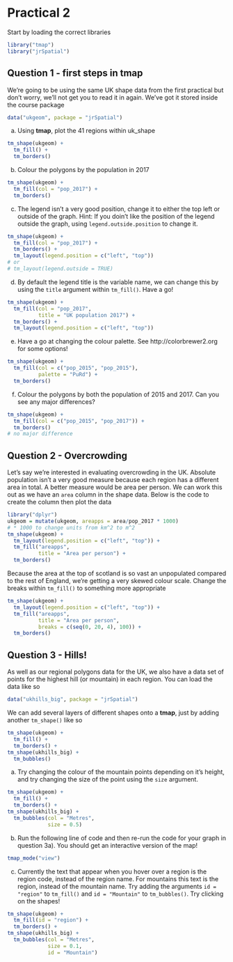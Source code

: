 # Practical 2

Start by loading the correct libraries

```r
library("tmap")
library("jrSpatial")
```

## Question 1 - first steps in tmap

We're going to be using the same UK shape data from the first practical but don't worry, we'll not get you to read it in again. We've got it stored inside the course package
```r
data("ukgeom", package = "jrSpatial")
```

a) Using **tmap**, plot the 41 regions within uk_shape
```r
tm_shape(ukgeom) + 
  tm_fill() + 
  tm_borders()
```

b) Colour the polygons by the population in 2017
```r
tm_shape(ukgeom) + 
  tm_fill(col = "pop_2017") + 
  tm_borders()
```

c) The legend isn't a very good position, change it to either the top left or outside of the graph. Hint: If you doin't like the position of the legend outside the graph, using `legend.outside.position` to change it.
```r
tm_shape(ukgeom) + 
  tm_fill(col = "pop_2017") + 
  tm_borders() + 
  tm_layout(legend.position = c("left", "top"))
# or 
# tm_layout(legend.outside = TRUE)
```

d) By default the legend title is the variable name, we can change this by using the `title` argument within `tm_fill()`. Have a go!
```r
tm_shape(ukgeom) + 
  tm_fill(col = "pop_2017", 
          title = "UK population 2017") + 
  tm_borders() + 
  tm_layout(legend.position = c("left", "top"))
```

e) Have a go at changing the colour palette. See http://colorbrewer2.org for some options!
```r
tm_shape(ukgeom) + 
  tm_fill(col = c("pop_2015", "pop_2015"), 
          palette = "PuRd") + 
  tm_borders()
```

f) Colour the polygons by both the population of 2015 and 2017. Can you see any major differences?
```r
tm_shape(ukgeom) + 
  tm_fill(col = c("pop_2015", "pop_2017")) + 
  tm_borders()
# no major difference
```

## Question 2 - Overcrowding

Let's say we're interested in evaluating overcrowding in the UK. Absolute population isn't a very good measure because each region has a different area in total. A better measure would be area per person. We can work this out as we have an `area` column in the shape data. Below is the code to create the column then plot the data
```r
library("dplyr")
ukgeom = mutate(ukgeom, areapps = area/pop_2017 * 1000)
# * 1000 to change units from km^2 to m^2
tm_shape(ukgeom) + 
  tm_layout(legend.position = c("left", "top")) + 
  tm_fill("areapps", 
          title = "Area per person") +
  tm_borders()
```

Because the area at the top of scotland is so vast an unpopulated compared to the rest of England, we're getting a very skewed colour scale. Change the breaks within `tm_fill()` to something more appropriate

```r
tm_shape(ukgeom) + 
  tm_layout(legend.position = c("left", "top")) + 
  tm_fill("areapps", 
          title = "Area per person",
          breaks = c(seq(0, 20, 4), 100)) +
  tm_borders()
```

## Question 3 - Hills!

As well as our regional polygons data for the UK, we also have a data set of points for the highest hill (or mountain) in each region. You can load the data like so
```r
data("ukhills_big", package = "jrSpatial")
```

We can add several layers of different shapes onto a **tmap**, just by adding another `tm_shape()` like so
```r
tm_shape(ukgeom) + 
  tm_fill() + 
  tm_borders() + 
tm_shape(ukhills_big) + 
  tm_bubbles()
```

a) Try changing the colour of the mountain points depending on it's height, and try changing the size of the point using the `size` argument.
```r
tm_shape(ukgeom) + 
  tm_fill() + 
  tm_borders() + 
tm_shape(ukhills_big) + 
  tm_bubbles(col = "Metres", 
             size = 0.5)
```

b) Run the following line of code and then re-run the code for your graph in question 3a). You should get an interactive version of the map!
```r
tmap_mode("view")
```

c) Currently the text that appear when you hover over a region is the region code, instead of the region name. For mountains this text is the region, instead of the mountain name. Try adding the arguments `id = "region"` to `tm_fill()` and `id = "Mountain"` to `tm_bubbles()`. Try clicking on the shapes!
```r
tm_shape(ukgeom) + 
  tm_fill(id = "region") + 
  tm_borders() + 
tm_shape(ukhills_big) + 
  tm_bubbles(col = "Metres", 
             size = 0.1, 
             id = "Mountain") 
```

